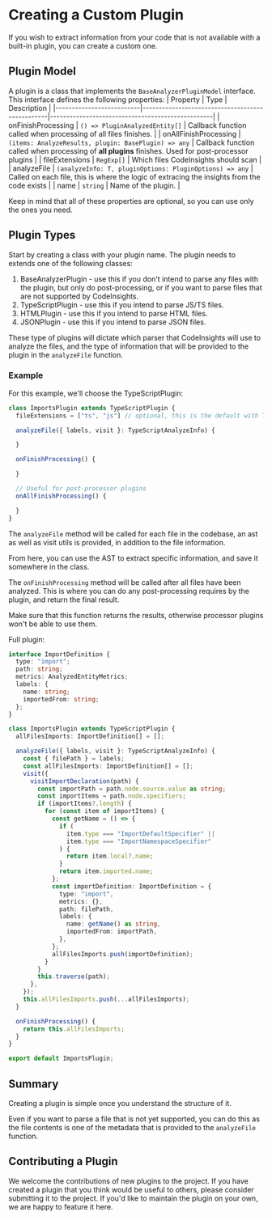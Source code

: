 # Creating a Custom Plugin

If you wish to extract information from your code that is not available with a built-in plugin, you can create a custom one.

## Plugin Model

A plugin is a class that implements the `BaseAnalyzerPluginModel` interface. This interface defines the following properties:
| Property                 | Type                                            | Description                                      |
|--------------------------|-------------------------------------------------|--------------------------------------------------|
| onFinishProcessing       | `() => PluginAnalyzedEntity[]`                  | Callback function called when processing of all files finishes. |
| onAllFinishProcessing    | `(items: AnalyzeResults, plugin: BasePlugin) => any` | Callback function called when processing of **all plugins** finishes. Used for post-processor plugins  |
| fileExtensions           | `RegExp[]`                                      | Which files CodeInsights should scan |
| analyzeFile              | `(analyzeInfo: T, pluginOptions: PluginOptions) => any` | Called on each file, this is where the logic of extracing the insights from the code exists |
| name                     | `string`                                        | Name of the plugin. |

Keep in mind that all of these properties are optional, so you can use only the ones you need.

## Plugin Types

Start by creating a class with your plugin name. The plugin needs to extends one of the following classes:

1. BaseAnalyzerPlugin - use this if you don't intend to parse any files with the plugin, but only do post-processing, or if you want to parse files that are not supported by CodeInsights.
2. TypeScriptPlugin - use this if you intend to parse JS/TS files.
3. HTMLPlugin - use this if you intend to parse HTML files.
4. JSONPlugin - use this if you intend to parse JSON files.

These type of plugins will dictate which parser that CodeInsights will use to analyze the files, and the type of information that will be provided to the plugin in the `analyzeFile` function.

### Example

For this example, we'll choose the TypeScriptPlugin:

```typescript
class ImportsPlugin extends TypeScriptPlugin {
  fileExtensions = ["ts", "js"] // optional, this is the default with TypeScriptPlugin

  analyzeFile({ labels, visit }: TypeScriptAnalyzeInfo) {

  }

  onFinishProcessing() {

  }

  // Useful for post-processor plugins
  onAllFinishProcessing() {

  }
}
```

The `analyzeFile` method will be called for each file in the codebase, an ast as well as visit utils is provided, in addition to the file information.

From here, you can use the AST to extract specific information, and save it somewhere in the class.

The `onFinishProcessing` method will be called after all files have been analyzed. This is where you can do any post-processing requires by the plugin, and return the final result.

Make sure that this function returns the results, otherwise processor plugins won't be able to use them.

Full plugin:

```typescript
interface ImportDefinition {
  type: "import";
  path: string;
  metrics: AnalyzedEntityMetrics;
  labels: {
    name: string;
    importedFrom: string;
  };
}

class ImportsPlugin extends TypeScriptPlugin {
  allFilesImports: ImportDefinition[] = [];

  analyzeFile({ labels, visit }: TypeScriptAnalyzeInfo) {
    const { filePath } = labels;
    const allFilesImports: ImportDefinition[] = [];
    visit({
      visitImportDeclaration(path) {
        const importPath = path.node.source.value as string;
        const importItems = path.node.specifiers;
        if (importItems?.length) {
          for (const item of importItems) {
            const getName = () => {
              if (
                item.type === "ImportDefaultSpecifier" ||
                item.type === "ImportNamespaceSpecifier"
              ) {
                return item.local?.name;
              }
              return item.imported.name;
            };
            const importDefinition: ImportDefinition = {
              type: "import",
              metrics: {},
              path: filePath,
              labels: {
                name: getName() as string,
                importedFrom: importPath,
              },
            };
            allFilesImports.push(importDefinition);
          }
        }
        this.traverse(path);
      },
    });
    this.allFilesImports.push(...allFilesImports);
  }

  onFinishProcessing() {
    return this.allFilesImports;
  }
}

export default ImportsPlugin;
```

## Summary

Creating a plugin is simple once you understand the structure of it.

Even if you want to parse a file that is not yet supported, you can do this as the file contents is one of the metadata that is provided to the `analyzeFile` function.

## Contributing a Plugin

We welcome the contributions of new plugins to the project. If you have created a plugin that you think would be useful to others, please consider submitting it to the project. If you'd like to maintain the plugin on your own, we are happy to feature it here.

